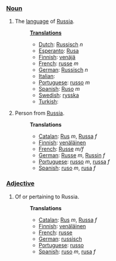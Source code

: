 ===[[Noun]]===
# The [[language]] of [[w:Russia|Russia]].
#:'''[[Translation]]s'''
#:*[[Dutch]]: [[Russisch]] ''n''
#:*[[Esperanto]]: [[Rusa]]
#:*[[Finnish]]: [[venäjä]]
#:*[[French]]: [[russe]] ''m''
#:*[[German]]: [[Russisch]] ''n''
#:*[[Italian]]: [[]]
#:*[[Portuguese]]: [[russo]] ''m''
#:*[[Spanish]]: [[Ruso]] ''m''
#:*[[Swedish]]: [[rysska]]
#:*[[Turkish]]: [[]]
# Person from [[Russia]].
#:'''Translations'''
#:*[[Catalan]]: [[Rus]] ''m'', [[Russa]] ''f''
#:*[[Finnish]]: [[venäläinen]]
#:*[[French]]: [[Russe]] ''m/f''
#:*[[German]]: [[Russe]] ''m'', [[Russin]] ''f''
#:*[[Portuguese]]: [[russo]] ''m'', [[russa]] ''f''
#:*[[Spanish]]: [[ruso]] ''m'', [[rusa]] ''f''
===[[Adjective]]===
# Of or pertaining to Russia.
#:'''Translations'''
#:*[[Catalan]]: [[Rus]] ''m'', [[Russa]] ''f''
#:*[[Finnish]]: [[venäläinen]]
#:*[[French]]: [[russe]]
#:*[[German]]: [[russisch]]
#:*[[Portuguese]]: [[russo]]
#:*[[Spanish]]: [[ruso]] ''m'', [[rusa]] ''f''